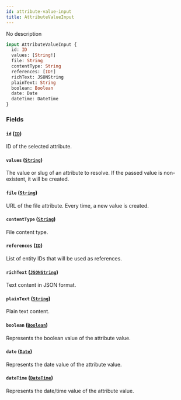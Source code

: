 ```yaml
---
id: attribute-value-input
title: AttributeValueInput
---
```


No description

```graphql
input AttributeValueInput {
  id: ID
  values: [String!]
  file: String
  contentType: String
  references: [ID!]
  richText: JSONString
  plainText: String
  boolean: Boolean
  date: Date
  dateTime: DateTime
}
```

### Fields

#### `id` ([`ID`](../../../developer/api-reference/scalars/id))

ID of the selected attribute.

#### `values` ([`String`](../../../developer/api-reference/scalars/string))

The value or slug of an attribute to resolve. If the passed value is non-existent, it will be created.

#### `file` ([`String`](../../../developer/api-reference/scalars/string))

URL of the file attribute. Every time, a new value is created.

#### `contentType` ([`String`](../../../developer/api-reference/scalars/string))

File content type.

#### `references` ([`ID`](../../../developer/api-reference/scalars/id))

List of entity IDs that will be used as references.

#### `richText` ([`JSONString`](../../../developer/api-reference/scalars/jsonstring))

Text content in JSON format.

#### `plainText` ([`String`](../../../developer/api-reference/scalars/string))

Plain text content.

#### `boolean` ([`Boolean`](../../../developer/api-reference/scalars/boolean))

Represents the boolean value of the attribute value.

#### `date` ([`Date`](../../../developer/api-reference/scalars/date))

Represents the date value of the attribute value.

#### `dateTime` ([`DateTime`](../../../developer/api-reference/scalars/date-time))

Represents the date/time value of the attribute value.
